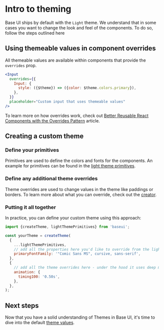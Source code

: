 <!--
Copyright (c) 2018 Uber Technologies, Inc.

This source code is licensed under the MIT license found in the
LICENSE file in the root directory of this source tree.
-->



# Intro to theming

Base UI ships by default with the `Light` theme. We understand that in some cases
you want to change the look and feel of the components. To do so, follow the steps
outlined here

## Using themeable values in component overrides

All themeable values are available within components that provide the `overrides` prop.

```jsx
<Input
  overrides={{
    Input: {
      style: ({$theme}) => ({color: $theme.colors.primary}),
    },
  }}
  placeholder="Custom input that uses themeable values"
/>
```

To learn more on how overrides work, check out [Better Reusable React Components with the Overrides Pattern](https://medium.com/@dschnr/better-reusable-react-components-with-the-overrides-pattern-9eca2339f646) article.

## Creating a custom theme

### Define your primitives

Primitives are used to define the colors and fonts for the components. An example for
primitives can be found in the [light theme primitives](https://github.com/uber-web/baseui/blob/master/src/themes/light-theme-primitives.js).

### Define any additional theme overrides

Theme overrides are used to change values in the theme like paddings or borders.
To learn more about what you can override, check out the [creator](https://github.com/uber-web/baseui/blob/master/src/themes/creator.js).

### Putting it all together

In practice, you can define your custom theme using this approach:

```js
import {createTheme, lightThemePrimitives} from 'baseui';

const yourTheme = createTheme(
  {
    ...lightThemePrimitives,
    // add all the properties here you'd like to override from the light theme primitives
    primaryFontFamily: '"Comic Sans MS", cursive, sans-serif',
  },
  {
    // add all the theme overrides here - under the hood it uses deep merge
    animation: {
      timing100: '0.50s',
    },
  },
);
```

## Next steps

Now that you have a solid understanding of Themes in Base UI, it's time to dive into the default [theme values](/theming/theming-values).
